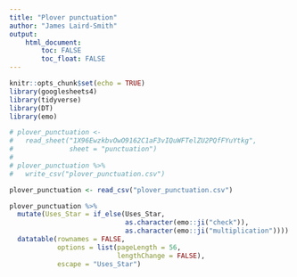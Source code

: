 ```yaml
---
title: "Plover punctuation"
author: "James Laird-Smith"
output: 
    html_document:
        toc: FALSE
        toc_float: FALSE
---
```


<style>
  .main-container {
    max-width: 1200px !important;
  }
</style>


```r
knitr::opts_chunk$set(echo = TRUE)
library(googlesheets4)
library(tidyverse)
library(DT)
library(emo)
```

```r
# plover_punctuation <- 
#   read_sheet("1X96EwzkbvOwO9162C1aF3vIQuWFTelZU2PQfFYuYtkg",  
#              sheet = "punctuation")
# 
# plover_punctuation %>% 
#   write_csv("plover_punctuation.csv")
```

```r
plover_punctuation <- read_csv("plover_punctuation.csv")
```

```r
plover_punctuation %>% 
  mutate(Uses_Star = if_else(Uses_Star,
                             as.character(emo::ji("check")),
                             as.character(emo::ji("multiplication")))) %>% 
  datatable(rownames = FALSE,
            options = list(pageLength = 56,
                           lengthChange = FALSE),
            escape = "Uses_Star")
```

